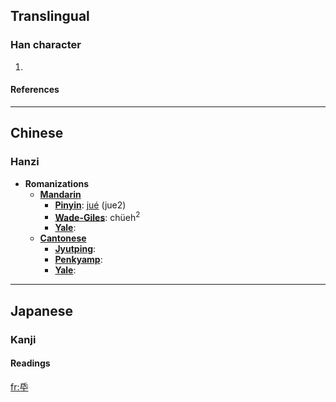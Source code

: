 ==Translingual==
===Han character===
{{Han char|rn=83|rad=氏|as=02|sn=6|four=|canj=竹心十 (HPJ)}}
# 
====References====
{{Han ref|kx=0598.030|dkj=17029|dj=0990.010|hdz=32131.020|uh=6C12|ud=27666|bh=|bd=}}

----

==Chinese==
===Hanzi===

* '''Romanizations'''
** '''[[Mandarin]]'''
*** '''[[Pinyin]]''': [[jué]] (jue2)
*** '''[[Wade-Giles]]''': chüeh<sup>2</sup>
*** '''[[Yale]]''': 
** '''[[Cantonese]]'''
*** '''[[Jyutping]]''':
*** '''[[Penkyamp]]''': 
*** '''[[Yale]]''': 

----
==Japanese==
===Kanji===
{{ja-kanji|grade=9|rs=氏02}}
{{defn|Japanese}}
====Readings====
{{ja-readings|on=[[けつ]] (ketsu), [[かち]] (kachi)
|kun=[[ね]] (ne)
}}

[[fr:氒]]